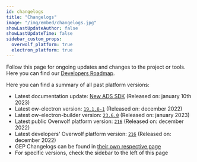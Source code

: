 ```yaml
---
id: changelogs
title: "Changelogs"
image: "/img/embed/changelogs.jpg"
showLastUpdateAuthor: false
showLastUpdateTime: false
sidebar_custom_props:
  overwolf_platform: true
  electron_platform: true
---
```


Follow this page for ongoing updates and changes to the project or tools.
Here you can find our [Developers Roadmap](https://trello.com/b/1V10E4IB/overwolf-roadmap).

Here you can find a summary of all past platform versions:
* Latest documentation update: [New ADS SDK](changelogs/documentation/2023/january#januray-10th-2023---new-ads-sdk) (Released on: january 10th 2023)
* Latest ow-electron version: [`19.1.8-1`](changelogs/electron-platform/ow-electron/v19.1.8) (Released on: december 2022)
* Latest ow-electron-builder version: [`23.6.0`](changelogs/electron-platform/ow-electron-builder/v23.6.0) (Released on: january 2023)
* Latest public Overwolf platform version: [`216`](changelogs/overwolf-platform/2022/december/216) (Released on: december 2022)
* Latest developers' Overwolf platform version: [`216`](changelogs/overwolf-platform/2022/december/216) (Released on: december 2022)
* GEP Changelogs can be found in [their own respective page](changelogs/gep-changelogs)
* For specific versions, check the sidebar to the left of this page